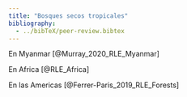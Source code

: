 ```yaml
---
title: "Bosques secos tropicales"
bibliography: 
  - ../bibTeX/peer-review.bibtex
---
```


En Myanmar [@Murray_2020_RLE_Myanmar]

En Africa [@RLE_Africa]

En las Americas [@Ferrer-Paris_2019_RLE_Forests]



